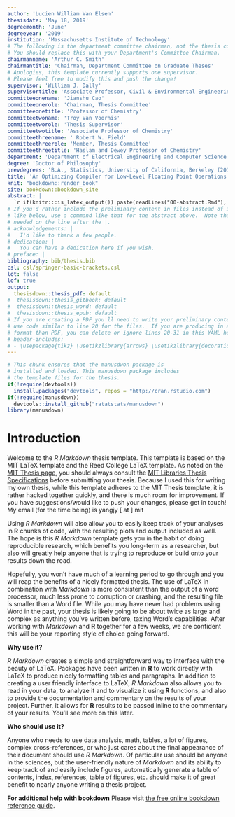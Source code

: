 ```yaml
---
author: 'Lucien William Van Elsen'
thesisdate: 'May 18, 2019'
degreemonth: 'June'
degreeyear: '2019'
institution: 'Massachusetts Institute of Technology'
# The following is the department committee chairman, not the thesis committee chairman.
# You should replace this with your Department's Committee Chairman.
chairmanname: 'Arthur C. Smith'
chairmantitle: 'Chairman, Department Committee on Graduate Theses'
# Apologies, this template currently supports one supervisor.
# Please feel free to modify this and push the change!
supervisor: 'William J. Dally'
supervisortitle: 'Associate Professor, Civil & Environmental Engineering'
committeeonename: 'Jianshu Cao'
committeeonerole: 'Chairman, Thesis Committee'
committeeonetitle: 'Professor of Chemistry'
committeetwoname: 'Troy Van Voorhis'
committeetworole: 'Thesis Supervisor'
committeetwotitle: 'Associate Professor of Chemistry'
committeethreename: ' Robert W. Field'
committeethreerole: 'Member, Thesis Committee'
committeethreetitle: 'Haslam and Dewey Professor of Chemistry'
department: 'Department of Electrical Engineering and Computer Science'
degree: 'Doctor of Philosophy'
prevdegrees: 'B.A., Statistics, University of California, Berkeley (2011)'
title: 'An Optimizing Compiler for Low-Level Floating Point Operations'
knit: "bookdown::render_book"
site: bookdown::bookdown_site
abstract: |
  `r if(knitr:::is_latex_output()) paste(readLines("00-abstract.Rmd"), collapse = '\n  ')`
# If you'd rather include the preliminary content in files instead of inline
# like below, use a command like that for the abstract above.  Note that a tab is 
# needed on the line after the |.
# acknowledgements: |
#   I'd like to thank a few people.
# dedication: |
#   You can have a dedication here if you wish. 
# preface: |
bibliography: bib/thesis.bib
csl: csl/springer-basic-brackets.csl
lot: false
lof: true
output: 
  thesisdown::thesis_pdf: default
#  thesisdown::thesis_gitbook: default
#  thesisdown::thesis_word: default
#  thesisdown::thesis_epub: default
# If you are creating a PDF you'll need to write your preliminary content here or
# use code similar to line 20 for the files.  If you are producing in a different
# format than PDF, you can delete or ignore lines 20-31 in this YAML header.
# header-includes:
# - \usepackage{tikz} \usetikzlibrary{arrows} \usetikzlibrary{decorations.pathreplacing} \usetikzlibrary{shapes}
---
```


<!--
Above is the YAML (YAML Ain't Markup Language) header that includes a lot of metadata used to produce the document.  Be careful with spacing in this header!

If you'd prefer to not include a Dedication, for example, simply delete the section entirely, or silence (add #) them. 

If you have other LaTeX packages you would like to include, delete the # before header-includes and list the packages after hyphens on new lines.

If you'd like to include a comment that won't be produced in your resulting file enclose it in a block like this.

If you receive a duplicate label error after knitting, make sure to delete the index.Rmd file and then knit again.
-->

```r
# This chunk ensures that the manusdwon package is
# installed and loaded. This manusdown package includes
# the template files for the thesis.
if(!require(devtools))
  install.packages("devtools", repos = "http://cran.rstudio.com")
if(!require(manusdown))
  devtools::install_github("ratatstats/manusdown")
library(manusdown)
```

<!-- On ordering the chapter files:
There are two options:
1. Name your chapter files in the order in which you want them to appear (e.g., 01-Inro, 02-Data, 03-Conclusions). 
2. Otherwise, you can specify the order in which they appear in the _bookdown.yml (for PDF only).

Do not include 00(two-hyphens)prelim.Rmd and 00-abstract.Rmd in the YAML file--they are handled in the YAML above differently for the PDF version.
-->

<!-- The {.unnumbered} option here means that the introduction will be "Chapter 0." You can also use {-} for no numbers
on chapters.
-->

# Introduction {.unnumbered}

Welcome to the _R Markdown_ thesis template. This template is based on the MIT LaTeX template and the Reed College LaTeX template. As noted on the [MIT Thesis page](http://web.mit.edu/thesis/tex/), you should always consult the [MIT Libraries Thesis Specifications](http://libraries.mit.edu/archives/thesis-specs/) before submitting your thesis. Because I used this for writing my own thesis, while this template adheres to the MIT Thesis template, it is rather hacked together quickly, and there is much room for improvement. If you have suggestions/would like to push your changes, please get in touch! My email (for the time being) is yangjy [ at ] mit

Using _R Markdown_ will also allow you to easily keep track of your analyses in **R** chunks of code, with the resulting plots and output included as well.  The hope is this _R Markdown_ template gets you in the habit of doing reproducible research, which benefits you long-term as a researcher, but also will greatly help anyone that is trying to reproduce or build onto your results down the road.

Hopefully, you won't have much of a learning period to go through and you will reap the benefits of a nicely formatted thesis.  The use of LaTeX in combination with _Markdown_ is more consistent than the output of a word processor, much less prone to corruption or crashing, and the resulting file is smaller than a Word file. While you may have never had problems using Word in the past, your thesis is likely going to be about twice as large and complex as anything you've written before, taxing Word's capabilities.  After working with _Markdown_ and **R** together for a few weeks, we are confident this will be your reporting style of choice going forward.

**Why use it?**

_R Markdown_ creates a simple and straightforward way to interface with the beauty of LaTeX.  Packages have been written in **R** to work directly with LaTeX to produce nicely formatting tables and paragraphs. In addition to creating a user friendly interface to LaTeX, _R Markdown_ also allows you to read in your data, to analyze it and to visualize it using **R** functions, and also to provide the documentation and commentary on the results of your project.  Further, it allows for **R** results to be passed inline to the commentary of your results.  You'll see more on this later.  

<!-- 
Having your code and commentary all together in one place has a plethora of benefits!
-->

**Who should use it?**

Anyone who needs to use data analysis, math, tables, a lot of figures, complex cross-references, or who just cares about the final appearance of their document should use _R Markdown_. Of particular use should be anyone in the sciences, but the user-friendly nature of _Markdown_ and its ability to keep track of and easily include figures, automatically generate a table of contents, index, references, table of figures, etc. should make it of great benefit to nearly anyone writing a thesis project.

**For additional help with bookdown** 
Please visit [the free online bookdown reference guide](https://bookdown.org/yihui/bookdown/).

